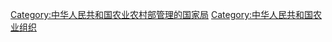 {{Catmore}}

[[Category:中华人民共和国农业农村部管理的国家局|Category:中华人民共和国农业农村部管理的国家局]]
[[Category:中华人民共和国农业组织|Category:中华人民共和国农业组织]]